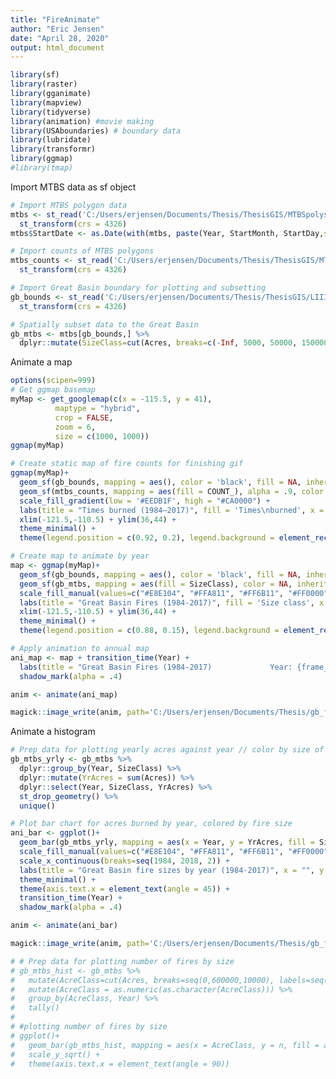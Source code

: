 ```yaml
---
title: "FireAnimate"
author: "Eric Jensen"
date: "April 28, 2020"
output: html_document
---
```


```r
library(sf)
library(raster)
library(gganimate)
library(mapview)
library(tidyverse)
library(animation) #movie making
library(USAboundaries) # boundary data
library(lubridate)
library(transformr)
library(ggmap)
#library(tmap)
```

Import MTBS data as sf object
```r
# Import MTBS polygon data
mtbs <- st_read('C:/Users/erjensen/Documents/Thesis/ThesisGIS/MTBSpolys/mtbs_perims_DD.shp') %>%
  st_transform(crs = 4326) 
mtbs$StartDate <- as.Date(with(mtbs, paste(Year, StartMonth, StartDay,sep="-")), "%Y-%m-%d")

# Import counts of MTBS polygons
mtbs_counts <- st_read('C:/Users/erjensen/Documents/Thesis/ThesisGIS/MTBSpolys/MBTSpolys_counts.shp') %>%
  st_transform(crs = 4326) 

# Import Great Basin boundary for plotting and subsetting
gb_bounds <- st_read('C:/Users/erjensen/Documents/Thesis/ThesisGIS/LIIIGBBoundary/LIIIGBBoundary.shp') %>%
  st_transform(crs = 4326)

# Spatially subset data to the Great Basin
gb_mtbs <- mtbs[gb_bounds,] %>%
  dplyr::mutate(SizeClass=cut(Acres, breaks=c(-Inf, 5000, 50000, 150000, Inf), labels=c("Small","Medium","Large","Very large")))
```

Animate a map
```r
options(scipen=999)
# Get ggmap basemap
myMap <- get_googlemap(c(x = -115.5, y = 41),
          maptype = "hybrid", 
          crop = FALSE,
          zoom = 6,
          size = c(1000, 1000))
ggmap(myMap)

# Create static map of fire counts for finishing gif
ggmap(myMap)+
  geom_sf(gb_bounds, mapping = aes(), color = 'black', fill = NA, inherit.aes = FALSE, cex = 1.5) +
  geom_sf(mtbs_counts, mapping = aes(fill = COUNT_), alpha = .9, color = NA, inherit.aes = FALSE) +
  scale_fill_gradient(low = '#EEDB1F', high = "#CA0000") +
  labs(title = "Times burned (1984—2017)", fill = 'Times\nburned', x = "", y = "") +
  xlim(-121.5,-110.5) + ylim(36,44) +
  theme_minimal() +
  theme(legend.position = c(0.92, 0.2), legend.background = element_rect(fill = alpha('white',.8)))

# Create map to animate by year
map <- ggmap(myMap)+
  geom_sf(gb_bounds, mapping = aes(), color = 'black', fill = NA, inherit.aes = FALSE, cex = 1.5) +
  geom_sf(gb_mtbs, mapping = aes(fill = SizeClass), color = NA, inherit.aes = FALSE, alpha = .9) +
  scale_fill_manual(values=c("#E8E104", "#FFA811", "#FF6B11", "#FF0000")) +
  labs(title = "Great Basin Fires (1984-2017)", fill = 'Size class', x = "", y = "") +
  xlim(-121.5,-110.5) + ylim(36,44) +
  theme_minimal() +
  theme(legend.position = c(0.88, 0.15), legend.background = element_rect(fill = alpha('white',.8)))

# Apply animation to annual map
ani_map <- map + transition_time(Year) +
  labs(title = "Great Basin Fires (1984-2017)             Year: {frame_time}") +
  shadow_mark(alpha = .4) 

anim <- animate(ani_map)

magick::image_write(anim, path='C:/Users/erjensen/Documents/Thesis/gb_fire_animation.gif')

```

Animate a histogram
```r
# Prep data for plotting yearly acres against year // color by size of fire
gb_mtbs_yrly <- gb_mtbs %>%
  dplyr::group_by(Year, SizeClass) %>%
  dplyr::mutate(YrAcres = sum(Acres)) %>%
  dplyr::select(Year, SizeClass, YrAcres) %>%
  st_drop_geometry() %>%
  unique()

# Plot bar chart for acres burned by year, colored by fire size
ani_bar <- ggplot()+ 
  geom_bar(gb_mtbs_yrly, mapping = aes(x = Year, y = YrAcres, fill = SizeClass), stat = "identity") +
  scale_fill_manual(values=c("#E8E104", "#FFA811", "#FF6B11", "#FF0000")) +
  scale_x_continuous(breaks=seq(1984, 2018, 2)) +
  labs(title = "Great Basin fire sizes by year (1984-2017)", x = "", y = "Acres burned", fill = 'Fire size')  +
  theme_minimal() +
  theme(axis.text.x = element_text(angle = 45)) +
  transition_time(Year) +
  shadow_mark(alpha = .4)

anim <- animate(ani_bar)

magick::image_write(anim, path='C:/Users/erjensen/Documents/Thesis/gb_fire_bar_animation.gif')

# # Prep data for plotting number of fires by size
# gb_mtbs_hist <- gb_mtbs %>%
#   mutate(AcreClass=cut(Acres, breaks=seq(0,600000,10000), labels=seq(5000,595000,10000))) %>%
#   mutate(AcreClass = as.numeric(as.character(AcreClass))) %>%
#   group_by(AcreClass, Year) %>%
#   tally() 
# 
# #plotting number of fires by size
# ggplot()+ 
#   geom_bar(gb_mtbs_hist, mapping = aes(x = AcreClass, y = n, fill = as.factor(Year)), stat = "identity") +
#   scale_y_sqrt() +
#   theme(axis.text.x = element_text(angle = 90))
```

